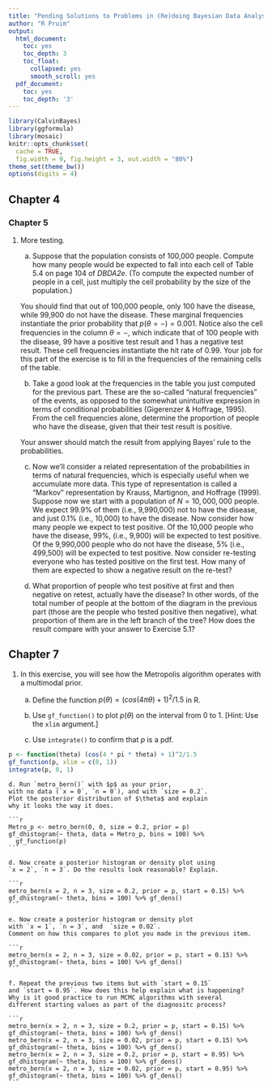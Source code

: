 ```yaml
---
title: "Pending Solutions to Problems in (Re)doing Bayesian Data Analysis"
author: "R Pruim"
output:
  html_document:
    toc: yes
    toc_depth: 3
    toc_float:
      collapsed: yes
      smooth_scroll: yes
  pdf_document:
    toc: yes
    toc_depth: '3'
---
```


<style>

.solution{
  border: 1px solid gray;
  color: navy;
  margin: 20px;
  padding: 8px;
  size: larger;
} 
</style>

```r
library(CalvinBayes)
library(ggformula)
library(mosaic)
knitr::opts_chunk$set(
  cache = TRUE,
  fig.width = 9, fig.height = 3, out.width = "80%")
theme_set(theme_bw())
options(digits = 4)
```

## Chapter 4



### Chapter 5

1. More testing.

    a. Suppose that the population consists of 100,000 people. Compute how many
people would be expected to fall into each cell of Table 5.4 on page 104 of 
*DBDA2e*. (To compute the expected number of people in a cell, 
just multiply the cell probability by the size of the population.) 

    You should find that out of 100,000 people, only 100 have the disease, 
    while 99,900 do not have the disease. 
    These marginal frequencies instantiate the prior
    probability that $p(\theta = \frown) = 0.001$. 
    Notice also the cell frequencies in
    the column $\theta = \frown$, which indicate that of 100 people 
    with the disease, 99 have a positive test result and 1 has a negative 
    test result. These cell
    frequencies instantiate the hit rate of 0.99. 
    Your job for this part of the exercise is to fill in the frequencies of 
    the remaining cells of the table.
    
    b. Take a good look at the frequencies in the table you just computed
    for the previous part. These are the so-called "natural frequencies" of the
    events, as opposed to the somewhat unintuitive expression in terms of
    conditional probabilities (Gigerenzer & Hoffrage, 1995). From the cell
    frequencies alone, determine the proportion of people who have the disease,
    given that their test result is positive. 
    
    Your answer should match the result from applying Bayes' rule to
    the probabilities.
    
    c. Now we'll consider a related representation of the probabilities in terms
    of natural frequencies, which is especially useful when we accumulate more
    data. This type of representation is called a "Markov" representation by
    Krauss, Martignon, and Hoffrage (1999). Suppose now we start with a
    population of $N = 10,000,000$ people. We expect 99.9% of them (i.e.,
    9,990,000) not to have the disease, and just 0.1% (i.e., 10,000) to have the
    disease. Now consider how many people we expect to test positive. Of the
    10,000 people who have the disease, 99%, (i.e., 9,900) will be expected to
    test positive. Of the 9,990,000 people who do not have the disease, 5%
    (i.e., 499,500) will be expected to test positive. Now consider re-testing
    everyone who has tested positive on the first test. How many of them are
    expected to show a negative result on the re-test? 

    d. What proportion of people who test positive at first and then negative on
    retest, actually have the disease? In other words, of the total number of
    people at the bottom of the diagram in the previous part (those are the
    people who tested positive then negative), what proportion of them are in
    the left branch of the tree? How does the result compare with your answer to
    Exercise 5.1?

<!-- Exercise 5.1. [Purpose: Iterative application of Bayes’ rule, and seeing how posterior probabilities change with inclusion of more data.]  -->

## Chapter 7
<!-- Exercise 7.3. [Purpose: Using a multimodal prior with the Metropolis algorithm, and seeing how chains can transition across modes or get stuck within them.]  -->

1. In this exercise, you will see how the Metropolis algorithm operates with a multimodal prior.

    a. Define the function  $p(\theta) = (cos(4 \pi \theta) + 1)^2/1.5$
    in R.
    
    b. Use `gf_function()` to plot $p(\theta)$ on the interval from
    0 to 1.  [Hint: Use the `xlim` argument.]
    
    c. Use `integrate()` to confirm that $p$ is a pdf.

```r
p <- function(theta) (cos(4 * pi * theta) + 1)^2/1.5
gf_function(p, xlim = c(0, 1))
integrate(p, 0, 1)
```
    d. Run `metro_bern()` with $p$ as your prior,
    with no data (`x = 0`, `n = 0`), and with `size = 0.2`.
    Plot the posterior distribution of $\theta$ and explain
    why it looks the way it does.
   
    ```r
    Metro_p <- metro_bern(0, 0, size = 0.2, prior = p)
    gf_dhistogram(~ theta, data = Metro_p, bins = 100) %>%
      gf_function(p)
    ```
    
    d. Now create a posterior histogram or density plot using
    `x = 2`, `n = 3`. Do the results look reasonable? Explain.
    
    ```r
    metro_bern(x = 2, n = 3, size = 0.2, prior = p, start = 0.15) %>%
    gf_dhistogram(~ theta, bins = 100) %>% gf_dens()
    ```
    
    e. Now create a posterior histogram or density plot 
    with `x = 1`, `n = 3`, and  `size = 0.02`. 
    Comment on how this compares to plot you made in the previous item.
    
    ```r
    metro_bern(x = 2, n = 3, size = 0.02, prior = p, start = 0.15) %>%
    gf_dhistogram(~ theta, bins = 100) %>% gf_dens()
    ```
    
    f. Repeat the previous two items but with `start = 0.15`
    and `start = 0.95`. How does this help explain what is happening?
    Why is it good practice to run MCMC algorithms with several 
    different starting values as part of the diagnositc process?

    ```r
    metro_bern(x = 2, n = 3, size = 0.2, prior = p, start = 0.15) %>%
    gf_dhistogram(~ theta, bins = 100) %>% gf_dens()
    metro_bern(x = 2, n = 3, size = 0.02, prior = p, start = 0.15) %>%
    gf_dhistogram(~ theta, bins = 100) %>% gf_dens()
    metro_bern(x = 2, n = 3, size = 0.2, prior = p, start = 0.95) %>%
    gf_dhistogram(~ theta, bins = 100) %>% gf_dens()
    metro_bern(x = 2, n = 3, size = 0.02, prior = p, start = 0.95) %>%
    gf_dhistogram(~ theta, bins = 100) %>% gf_dens()
    ```    